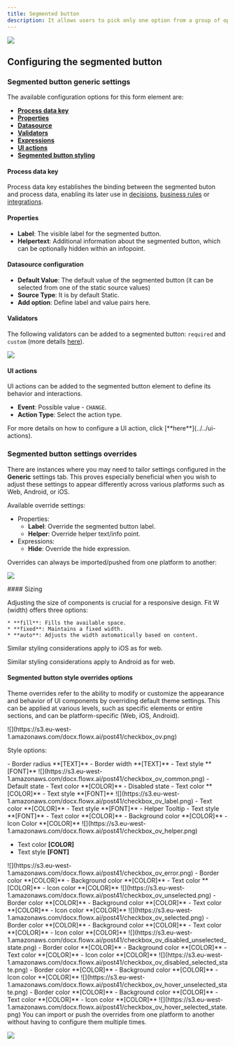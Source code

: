 ```yaml
---
title: Segmented button
description: It allows users to pick only one option from a group of options, and you can choose to have between 2 and 5 options in the group. The segmented button is easy to use, and can help make your application easier for people to use.
---
```


![](https://s3.eu-west-1.amazonaws.com/docx.flowx.ai/building-blocks/ui-designer/segmented_button1.gif)

## Configuring the segmented button

### Segmented button generic settings

The available configuration options for this form element are:

- [**Process data key**](#process-data-key)
- [**Properties**](#properties)
- [**Datasource**](#datasource)
- [**Validators**](#validators)
- [**Expressions**](#expressions)
- [**UI actions**](#ui-actions)
- [**Segmented button styling**](#segmented-button-styling)

#### Process data key
   
Process data key establishes the binding between the segmented buton and process data, enabling its later use in [decisions](../../../node/exclusive-gateway-node), [business rules](../../../actions/business-rule-action/business-rule-action) or [integrations](../../../node/message-send-received-task-node#from-integration).

#### Properties

* **Label**: The visible label for the segmented button.
* **Helpertext**: Additional information about the segmented button, which can be optionally hidden within an infopoint.

#### Datasource configuration

* **Default Value**: The default value of the segmented button (it can be selected from one of the static source values)
* **Source Type**: It is by default Static.
* **Add option**: Define label and value pairs here.

#### Validators

The following validators can be added to a segmented button: `required` and `custom` (more details [here](../../validators)).

![](https://s3.eu-west-1.amazonaws.com/docx.flowx.ai/building-blocks/ui-designer/segmented_button_props.png)


#### UI actions

UI actions can be added to the segmented button element to define its behavior and interactions.

* **Event**: Possible value - `CHANGE`.
* **Action Type**: Select the action type.

<Tip>
For more details on how to configure a UI action, click [**here**](../../ui-actions).
</Tip>

### Segmented button settings overrides

There are instances where you may need to tailor settings configured in the **Generic** settings tab. This proves especially beneficial when you wish to adjust these settings to appear differently across various platforms such as Web, Android, or iOS.

Available override settings:

* Properties:
    * **Label**: Override the segmented button label.
    * **Helper**: Override helper text/info point.
* Expressions:
    * **Hide**: Override the hide expression.

<Tip>
Overrides can always be imported/pushed from one platform to another:

![](https://s3.eu-west-1.amazonaws.com/docx.flowx.ai/release40/importing_pushing_overrides.gif)

</Tip>


<Tabs>
<Tab title="Web">
#### Sizing

Adjusting the size of components is crucial for a responsive design. Fit W (width) offers three options:

    * **fill**: Fills the available space.
    * **fixed**: Maintains a fixed width.
    * **auto**: Adjusts the width automatically based on content.

</Tab>
<Tab title ="iOS">

Similar styling considerations apply to iOS as for web.

</Tab>
<Tab title ="Android">

Similar styling considerations apply to Android as for web.

</Tab>
</Tabs>

#### Segmented button style overrides options

Theme overrides refer to the ability to modify or customize the appearance and behavior of UI components by overriding default theme settings. This can be applied at various levels, such as specific elements or entire sections, and can be platform-specific (Web, iOS, Android).

<Frame>
![](https://s3.eu-west-1.amazonaws.com/docx.flowx.ai/post41/checkbox_ov.png)
</Frame>

Style options:

<AccordionGroup>
  <Accordion title="Common Properties">
- Border radius **[TEXT]**
- Border width  **[TEXT]**
- Text style **[FONT]**

<Frame>
![](https://s3.eu-west-1.amazonaws.com/docx.flowx.ai/post41/checkbox_ov_common.png)
</Frame>

</Accordion>

  <Accordion title="Label">
- Default state
    - Text color **[COLOR]**
- Disabled state
    - Text color  **[COLOR]**
- Text style **[FONT]**

<Frame>
![](https://s3.eu-west-1.amazonaws.com/docx.flowx.ai/post41/checkbox_ov_label.png)
</Frame>

</Accordion>

  <Accordion title="Helper">
- Text color **[COLOR]**
- Text style **[FONT]**
- Helper Tooltip
    - Text style **[FONT]**
    - Text color **[COLOR]**
    - Background color **[COLOR]**
    - Icon Color **[COLOR]**

<Frame>
![](https://s3.eu-west-1.amazonaws.com/docx.flowx.ai/post41/checkbox_ov_helper.png)
</Frame>

</Accordion>

<Accordion title="Error">

- Text color **[COLOR]**
- Text style **[FONT]**

<Frame>
![](https://s3.eu-west-1.amazonaws.com/docx.flowx.ai/post41/checkbox_ov_error.png)
</Frame>

</Accordion>

  <Accordion title="Unselected State">
    - Border color **[COLOR]**
    - Background color **[COLOR]**
    - Text color **[COLOR]**
    - Icon color **[COLOR]**

<Frame>
![](https://s3.eu-west-1.amazonaws.com/docx.flowx.ai/post41/checkbox_ov_unselected.png)
</Frame>

  </Accordion>

  <Accordion title="Selected State">
    - Border color **[COLOR]**
    - Background color **[COLOR]**
    - Text color **[COLOR]**
    - Icon color **[COLOR]**



<Frame>
![](https://s3.eu-west-1.amazonaws.com/docx.flowx.ai/post41/checkbox_ov_selected.png)
</Frame>

  </Accordion>

  <Accordion title="Disabled Unselected State">
    - Border color **[COLOR]**
    - Background color **[COLOR]**
    - Text color **[COLOR]**
    - Icon color **[COLOR]**
<Frame>
![](https://s3.eu-west-1.amazonaws.com/docx.flowx.ai/post41/checkbox_ov_disabled_unselected_state.png)
</Frame>

</Accordion>

 <Accordion title="Disabled Selected State">
    - Border color **[COLOR]**
    - Background color **[COLOR]**
    - Text color **[COLOR]**
    - Icon color **[COLOR]**

<Frame> 
![](https://s3.eu-west-1.amazonaws.com/docx.flowx.ai/post41/checkbox_ov_disabled_selected_state.png)
</Frame>
  </Accordion>

  <Accordion title="Hover Unselected State (only for Web configuration)">
    - Border color **[COLOR]**
    - Background color **[COLOR]**
    - Icon color **[COLOR]**

<Frame>
![](https://s3.eu-west-1.amazonaws.com/docx.flowx.ai/post41/checkbox_ov_hover_unselected_state.png)
</Frame>

  </Accordion>

  <Accordion title="Hover Selected State (only for Web configuration)">
    - Border color **[COLOR]**
    - Background color **[COLOR]**
    - Text color **[COLOR]**
    - Icon color **[COLOR]**

<Frame>
![](https://s3.eu-west-1.amazonaws.com/docx.flowx.ai/post41/checkbox_ov_hover_selected_state.png)
</Frame>

  </Accordion>
</AccordionGroup>


<Info>
You can import or push the overrides from one platform to another without having to configure them multiple times.

![](https://s3.eu-west-1.amazonaws.com/docx.flowx.ai/post41/ov_push_import.gif)

</Info>

